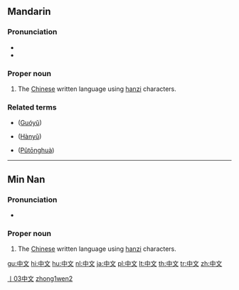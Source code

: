 {{zh-hanzi|[[中]][[文]]}}
==Mandarin==

===Pronunciation===
* {{IPA|[ tʂʊŋ˥˥uən˧˥ ]}}
* {{audio|Zh-zhong1wen2.ogg|Mandarin audio}}

===Proper noun===
{{cmn-proper|ts|pin=Zhōngwén|pint=zhong1wen2|rs=丨03}}

# The [[Chinese]] written language using [[hanzi]] characters.

===Related terms===
*{{zh-ts|國語|国语}} ([[Guóyǔ]])
*{{zh-ts|漢語|汉语}} ([[Hànyǔ]])
*{{zh-ts|普通話|普通话}} ([[Pǔtōnghuà]])

[[Category:zh-tw:Beginning Mandarin|丨03中文]]
[[Category:zh-cn:Beginning Mandarin|zhong1wen2]]

----

==Min Nan==

===Pronunciation===
* {{IPA|[ tiɔŋ˧˧bun˧˥ ]}}

===Proper noun===
{{nan-proper|ts|poj=Tiong-bûn|pojt=tiong1bun5|rs=丨03}}

# The [[Chinese]] written language using [[hanzi]] characters.

[[gu:中文]]
[[hi:中文]]
[[hu:中文]]
[[nl:中文]]
[[ja:中文]]
[[pl:中文]]
[[lt:中文]]
[[th:中文]]
[[tr:中文]]
[[zh:中文]]